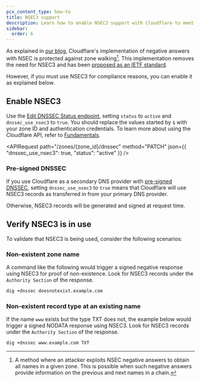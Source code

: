 ```yaml
---
pcx_content_type: how-to
title: NSEC3 support
description: Learn how to enable NSEC3 support with Cloudflare to meet compliance requirements.
sidebar:
  order: 6
---
```



As explained in [our blog](https://blog.cloudflare.com/black-lies/), Cloudflare's implementation of negative answers with NSEC is protected against zone walking[^1]. This implementation removes the need for NSEC3 and has been [proposed as an IETF standard](https://datatracker.ietf.org/doc/draft-ietf-dnsop-compact-denial-of-existence/).

However, if you must use NSEC3 for compliance reasons, you can enable it as explained below.

## Enable NSEC3

Use the [Edit DNSSEC Status endpoint](/api/resources/dns/subresources/dnssec/methods/edit/), setting `status` to `active` and `dnssec_use_nsec3` to `true`. You should replace the values started by `$` with your zone ID and authentication credentials. To learn more about using the Cloudflare API, refer to [Fundamentals](/fundamentals/api/get-started/).

<APIRequest
	path="/zones/{zone_id}/dnssec"
	method="PATCH"
	json={{
		"dnssec_use_nsec3": true,
		"status": "active"
	}}
/>

### Pre-signed DNSSEC

If you use Cloudflare as a secondary DNS provider with [pre-signed DNSSEC](/dns/zone-setups/zone-transfers/cloudflare-as-secondary/dnssec-for-secondary/), setting `dnssec_use_nsec3` to `true` means that Cloudflare will use NSEC3 records as transferred in from your primary DNS provider.

Otherwise, NSEC3 records will be generated and signed at request time.

## Verify NSEC3 is in use

To validate that NSEC3 is being used, consider the following scenarios:

### Non-existent zone name

A command like the following would trigger a signed negative response using NSEC3 for proof of non-existence. Look for NSEC3 records under the `Authority Section` of the response.

```sh
dig +dnssec doesnotexist.example.com
```

### Non-existent record type at an existing name

If the name `www` exists but the type TXT does not, the example below would trigger a signed NODATA response using NSEC3. Look for NSEC3 records under the `Authority Section` of the response.

```sh
dig +dnssec www.example.com TXT
```

[^1]: A method where an attacker exploits NSEC negative answers to obtain all names in a given zone. This is possible when such negative answers provide information on the previous and next names in a chain.